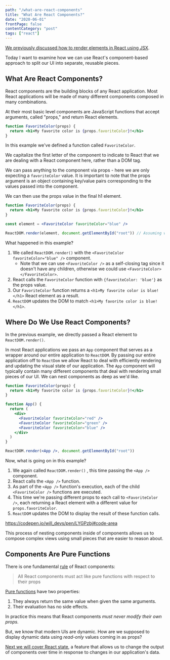 ```yaml
---
path: "/what-are-react-components"
title: "What Are React Components?"
date: "2020-06-01"
frontPage: false
contentCategory: "post"
tags: ["react"]
---
```


[We previously discussed how to render elements in React using JSX](https://bikesandbytes.net/rendering-elements-with-jsx).

Today I want to examine how we can use React's component-based approach to split our UI into separate, reusable pieces.

## What Are React Components?

React components are the building blocks of any React application. Most React applications will be made of many different components composed in many combinations.

At their most basic level components are JavaScript functions that accept arguments, called "props," and return React elements.

```jsx
function FavoriteColor(props) {
  return <h1>My favorite color is {props.favoriteColor}!</h1>
}
```

In this example we've defined a function called `FavoriteColor`.

We capitalize the first letter of the component to indicate to React that we are dealing with a React component here, rather than a DOM tag.

We can pass anything to the component via props - here we are only expecting a `favoriteColor` value. It is important to note that the props argument is an object containing key/value pairs corresponding to the values passed into the component.

We can then use the props value in the final h1 element.

```jsx
function FavoriteColor(props) {
  return <h1>My favorite color is {props.favoriteColor}!</h1>
}

const element = <FavoriteColor favoriteColor="blue" />

ReactDOM.render(element, document.getElementById("root")) // Assuming we have a DOM element with the id of 'root'
```

What happened in this example?

1.  We called `ReactDOM.render()` with the `<FavoriteColor favoriteColor="blue" />` component.
    - Note that we can use `<FavoriteColor />` as a self-closing tag since it doesn't have any children, otherwise we could use `<FavoriteColor></FavoriteColor>`.
2.  React calls the `FavoriteColor` function with `{favoriteColor: 'blue'}` as the props value.
3.  Our `FavoriteColor` function returns a `<h1>My favorite color is blue!</h1>` React element as a result.
4.  `ReactDOM` updates the DOM to match `<h1>My favorite color is blue!</h1>`.

## Where Do We Use React Components?

In the previous example, we directly passed a React element to `ReactDOM.render()`.

In most React applications we pass an `App` component that serves as a wrapper around our entire application to `ReactDOM`.
By passing our entire application off to `ReactDom` we allow React to deal with efficiently rendering and updating the visual state of our application.
The `App` component will typically contain many different components that deal with rendering small pieces of our UI.
We can nest components as deep as we'd like.

```jsx
function FavoriteColor(props) {
  return <h1>My favorite color is {props.favoriteColor}!</h1>
}

function App() {
  return (
    <div>
      <FavoriteColor favoriteColor="red" />
      <FavoriteColor favoriteColor="green" />
      <FavoriteColor favoriteColor="blue" />
    </div>
  )
}

ReactDOM.render(<App />, document.getElementById("root"))
```

Now, what is going on in this example?

1. We again called `ReactDOM.render()` , this time passing the `<App />` component.
2. React calls the `<App />` function.
3. As part of the `<App />` function's execution, each of the child `<FavoriteColor />` functions are executed.
4. This time we're passing different props to each call to `<FavoriteColor />`, each returning a React element with a different value for `props.favoriteColor`.
5. `ReactDOM` updates the DOM to display the result of these function calls.

https://codepen.io/will_devs/pen/LYGPzbj#code-area

This process of nesting components inside of components allows us to compose complex views using small pieces that are easier to reason about.

## Components Are Pure Functions

There is one fundamental [rule](https://reactjs.org/docs/components-and-props.html#props-are-read-only) of React components:

> All React components must act like pure functions with respect to their props

[Pure functions](https://en.wikipedia.org/wiki/Pure_function) have two properties:

1. They always return the same value when given the same arguments.
2. Their evaluation has no side effects.

In practice this means that React components _must never modify their own props._

But, we know that modern UIs are dynamic. How are we supposed to display dynamic data using _read-only_ values coming in as props?

[Next we will cover React state](https://bikesandbytes.net/what-is-react-state), a feature that allows us to change the output of components over time in response to changes in our application's data.
